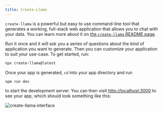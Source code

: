 ```yaml
---
title: Create-Llama
---
```


`create-llama` is a powerful but easy to use command-line tool that generates a working, full-stack web application that allows you to chat with your data. You can learn more about it on [the `create-llama` README page](https://www.npmjs.com/package/create-llama).

Run it once and it will ask you a series of questions about the kind of application you want to generate. Then you can customize your application to suit your use-case. To get started, run:

```bash npm2yarn
npx create-llama@latest
```

Once your app is generated, `cd` into your app directory and run

```bash npm2yarn
npm run dev
```

to start the development server. You can then visit [http://localhost:3000](http://localhost:3000) to see your app, which should look something like this:

![create-llama interface](./images/create_llama.png)
